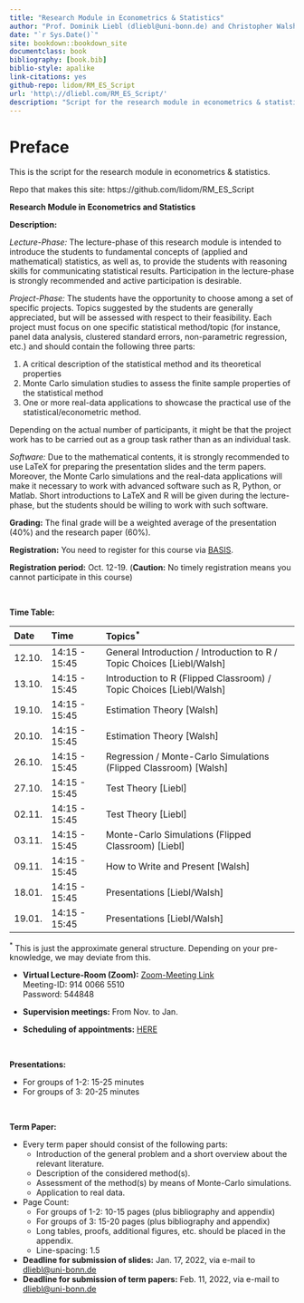 ```yaml
--- 
title: "Research Module in Econometrics & Statistics"
author: "Prof. Dominik Liebl (dliebl@uni-bonn.de) and Christopher Walsh (cwalsh@uni-bonn.de)"
date: "`r Sys.Date()`"
site: bookdown::bookdown_site
documentclass: book
bibliography: [book.bib]
biblio-style: apalike
link-citations: yes
github-repo: lidom/RM_ES_Script
url: 'http\://dliebl.com/RM_ES_Script/'
description: "Script for the research module in econometrics & statistics (University Bonn)."
---
```


# Preface {-}


This is the script for the research module in econometrics & statistics. 


Repo that makes this site: https://github.com/lidom/RM_ES_Script


**Research Module in Econometrics and Statistics** 

**Description:**

*Lecture-Phase:* The lecture-phase of this research module is intended to introduce the students to fundamental concepts of (applied and mathematical) statistics, as well as, to provide the students with reasoning skills for communicating statistical results. Participation in the lecture-phase is strongly recommended and active participation is desirable. 

*Project-Phase:* The students have the opportunity to choose among a set of specific projects. Topics suggested by the students are generally appreciated, but will be assessed with respect to their feasibility. Each project must focus on one specific statistical method/topic (for instance, panel data analysis, clustered standard errors, non-parametric regression, etc.) and should contain the following three parts:

  1. A critical description of the statistical method and its theoretical properties 
  2. Monte Carlo simulation studies to assess the finite sample properties of the statistical method
  3. One or more real-data applications to showcase the practical use of the statistical/econometric method. 

Depending on the actual number of participants, it might be that the project work has to be carried out as a group task rather than as an individual task.

*Software:* Due to the mathematical contents, it is strongly recommended to use LaTeX for preparing the presentation slides and the term papers. Moreover, the Monte Carlo simulations and the real-data applications will make it necessary to work with advanced software such as R, Python, or Matlab. Short introductions to LaTeX and R will be given during the lecture-phase, but the students should be willing to work with such software. 

**Grading:** The final grade will be a weighted average of the presentation (40%) and the  research paper (60%).

**Registration:** You need to register for this course via [BASIS](https://basis.uni-bonn.de/). 

**Registration period:**  Oct. 12-19. (**Caution:** No timely registration means you cannot participate in this course)   


\


**Time Table:**

Date        Time               Topics$^*$
----------  -----------------  ---------------------------------
12.10.      14:15 - 15:45      General Introduction / Introduction to R / Topic Choices [Liebl/Walsh]
13.10.      14:15 - 15:45      Introduction to R (Flipped Classroom) / Topic Choices [Liebl/Walsh]
19.10.      14:15 - 15:45      Estimation Theory [Walsh]
20.10.      14:15 - 15:45      Estimation Theory [Walsh]
26.10.      14:15 - 15:45      Regression / Monte-Carlo Simulations (Flipped Classroom) [Walsh]
27.10.      14:15 - 15:45      Test Theory [Liebl]
02.11.      14:15 - 15:45      Test Theory [Liebl]
03.11.      14:15 - 15:45      Monte-Carlo Simulations  (Flipped Classroom) [Liebl]
09.11.      14:15 - 15:45      How to Write and Present [Walsh]
18.01.      14:15 - 15:45      Presentations [Liebl/Walsh]
19.01.      14:15 - 15:45      Presentations [Liebl/Walsh]

$^*$ This is just the approximate general structure. Depending on your pre-knowledge, we may deviate from this.


- **Virtual Lecture-Room (Zoom):** [Zoom-Meeting Link](https://uni-bonn.zoom.us/j/91400665510?pwd=RUl5NW9mMjcyQlk2VkRGbXFrSmJlQT09) \
Meeting-ID: 914 0066 5510\
Password: 544848

- **Supervision meetings:** From Nov. to Jan. 
- **Scheduling of appointments:** [HERE](https://docs.google.com/spreadsheets/d/1clb0ple3GaRlwod5JOKK84A996p1BKNMSs32JrqBZ_A/edit?usp=sharing)


\


**Presentations:**

* For groups of 1-2: 15-25 minutes
* For groups of   3: 20-25 minutes


\


**Term Paper:**

* Every term paper should consist of the following parts:
    * Introduction of the general problem and a short overview about the relevant literature.
    * Description of the considered method(s).
    * Assessment of the method(s) by means of Monte-Carlo simulations.
    * Application to real data.
* Page Count:
    * For groups of 1-2: 10-15 pages (plus bibliography and appendix)
    * For groups of 3: 15-20 pages (plus bibliography and appendix)
    * Long tables, proofs, additional figures, etc. should be placed in the appendix.
    * Line-spacing: 1.5
    
* **Deadline for submission of slides:** Jan. 17, 2022, via e-mail to [dliebl@uni-bonn.de](mailto:dliebl@uni-bonn.de)    
* **Deadline for submission of term papers:** Feb. 11, 2022, via e-mail to [dliebl@uni-bonn.de](mailto:dliebl@uni-bonn.de)





